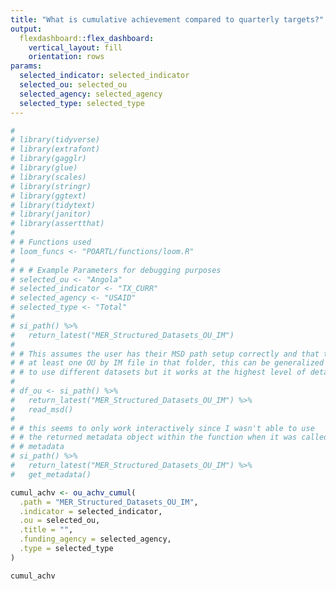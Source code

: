 ```yaml
---
title: "What is cumulative achievement compared to quarterly targets?"
output: 
  flexdashboard::flex_dashboard:
    vertical_layout: fill
    orientation: rows
params:
  selected_indicator: selected_indicator
  selected_ou: selected_ou
  selected_agency: selected_agency
  selected_type: selected_type
---
```


```r
#
# library(tidyverse)
# library(extrafont)
# library(gagglr)
# library(glue)
# library(scales)
# library(stringr)
# library(ggtext)
# library(tidytext)
# library(janitor)
# library(assertthat)
# 
# # Functions used
# loom_funcs <- "POARTL/functions/loom.R"
# 
# # # Example Parameters for debugging purposes
# selected_ou <- "Angola"
# selected_indicator <- "TX_CURR"
# selected_agency <- "USAID"
# selected_type <- "Total"
# 
# si_path() %>%
#   return_latest("MER_Structured_Datasets_OU_IM")
# 
# # This assumes the user has their MSD path setup correctly and that they have
# # at least one OU by IM file in that folder, this can be generalized
# # to use different datasets but it works at the highest level of detail MSD
# 
# df_ou <- si_path() %>%
#   return_latest("MER_Structured_Datasets_OU_IM") %>%
#   read_msd()
# 
# # this seems to only work interactively since I wasn't able to use
# # the returned metadata object within the function when it was called from the app
# # metadata
# si_path() %>%
#   return_latest("MER_Structured_Datasets_OU_IM") %>%
#   get_metadata()
```

```r
cumul_achv <- ou_achv_cumul(
  .path = "MER_Structured_Datasets_OU_IM",
  .indicator = selected_indicator,
  .ou = selected_ou,
  .title = "",
  .funding_agency = selected_agency,
  .type = selected_type
)

cumul_achv
```
